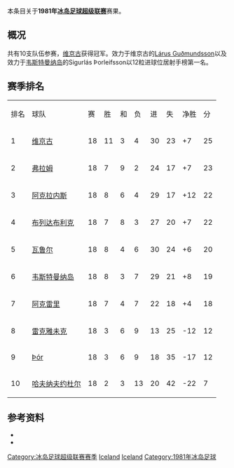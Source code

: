 本条目关于'''1981年[[冰岛足球超级联赛|冰岛足球超级联赛]]'''赛果。

==概况==
共有10支队伍参赛，[[维京古雷克雅维克足球会|维京古]]获得冠军。效力于维京古的[[Lárus_Guðmundsson|Lárus Guðmundsson]]以及效力于[[韦斯特曼纳岛竞技俱乐部|韦斯特曼纳岛]]的Sigurlás Þorleifsson以12粒进球位居射手榜第一名。

==赛季排名==
{| class="wikitable" style="text-align: center;"
|排名||球队||赛||胜||和||负||进||失||净胜||分
|-
|1||[[维京古雷克雅维克足球会|维京古]]||18||11||3||4||30||23||+7||25
|-
|2||[[弗拉姆足球俱乐部|弗拉姆]]||18||7||9||2||24||17||+7||23
|-
|3||[[阿克拉内斯竞技俱乐部|阿克拉内斯]]||18||8||6||4||29||17||+12||22
|-
|4||[[布列达布利克竞技俱乐部|布列达布利克]]||18||7||8||3||27||20||+7||22
|-
|5||[[瓦鲁尔足球俱乐部|瓦鲁尔]]||18||8||4||6||30||24||+6||20
|-
|6||[[韦斯特曼纳岛竞技俱乐部|韦斯特曼纳岛]]||18||8||3||7||29||21||+8||19
|-
|7||[[阿克雷里竞技俱乐部|阿克雷里]]||18||7||4||7||22||18||+4||18
|-
|8||[[雷克雅未克足球俱乐部|雷克雅未克]]||18||3||6||9||13||25||-12||12
|-
|9||[[Þór_Akureyri|Þór]]||18||3||6||9||18||35||-17||12
|-
|10||[[哈夫纳夫约杜尔体操俱乐部|哈夫纳夫约杜尔]]||18||2||3||13||20||42||-22||7
|}

==参考资料==
* {{cite web |title=Iceland Final League Tables 1912-1998 |url=http://www.rsssf.com/tablesi/ijshist.html |publisher=[[RSSSF|RSSSF]] |accessdate=2018-06-18 |archive-date=2019-12-25 |archive-url=https://web.archive.org/web/20191225230011/http://rsssf.com/tablesi/ijshist.html |dead-url=no }}
* {{cite web |title=Iceland - Topscorers |url=http://www.rsssf.com/tablesi/ijstops.html |website=www.rsssf.com |publisher=[[RSSSF|RSSSF]] |accessdate=2018-06-18 |archive-date=2019-04-07 |archive-url=https://web.archive.org/web/20190407162501/http://www.rsssf.com/tablesi/ijstops.html |dead-url=no }}

{{冰岛足球超级联赛赛季}}
{{1980–81 in European football (UEFA)}}
{{1981–82 in European football (UEFA)}}


[[Category:冰岛足球超级联赛赛季|Category:冰岛足球超级联赛赛季]]
[[Category:1980年至1981年本土足球联赛|Iceland]] 
[[Category:1981年至1982年本土足球联赛|Iceland]] 
[[Category:1981年冰岛足球|Category:1981年冰岛足球]]